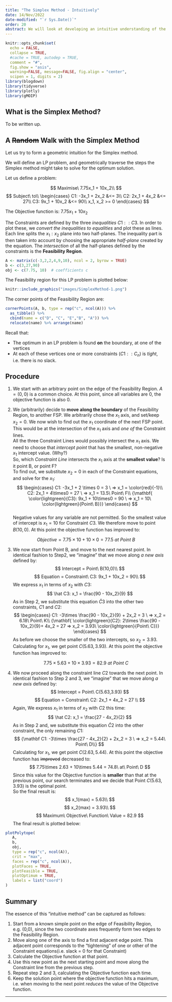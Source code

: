 ```yaml
---
title: "The Simplex Method - Intuitively"
date: 14/Nov/2022
date-modified: "`r Sys.Date()`"
order: 20
abstract: We will look at developing an intuitive understanding of the Simplex Method for Linear Programming.
---
```


```r
knitr::opts_chunk$set(
  echo = FALSE,
  collapse = TRUE,
  #cache = TRUE, autodep = TRUE, 
  comment = "#",
  fig.show = "asis", 
  warning=FALSE, message=FALSE, fig.align = "center",
  scipen = 1, digits = 2)
library(blogdown)
library(tidyverse)
library(plotly)
library(gMOIP)

```

## What is the Simplex Method?

To be written up.

## A ~~Random~~ Walk with the Simplex Method

Let us try to form a geometric intuition for the Simplex method.

We will define an LP problem, and geometrically traverse the steps the
Simplex method might take to solve for the optimum solution.

Let us define a problem:

$$
Maximise\ 7.75x_1 + 10x_2\\
$$ $$
Subject\ to\\
  \begin{cases}
    C1: -3x_1 + 2x_2 &<= 3\\
    C2: 2x_1 + 4x_2 &<= 27\\
    C3: 9x_1 + 10x_2 &<= 90\\
    x_1, x_2 >= 0
  \end{cases}
$$

The Objective function is: $7.75x_1 + 10x_2$

The Constraints are defined by the three *inequalities* $C1::C3$. In
order to plot these, we *convert the inequalities to equalities* and
plot these as lines. Each line splits the $x_1:x_2$ plane into two
half-planes. The inequality part is then taken into account by choosing
the appropriate *half-plane* created by the equation. The *intersection*
of all the half-planes defined by the constraints is the **Feasibility
Region**.

```r
A <- matrix(c(-3,2,2,4,9,10), ncol = 2, byrow = TRUE)
b <- c(3,27,90)
obj <- c(7.75, 10)  # coefficients c

```

The Feasibility region for this LP problem is plotted below:

```r
knitr::include_graphics("images/SimplexMethod-1.png")

```

The corner points of the Feasibility Region are:

```r
cornerPoints(A, b, type = rep("c", ncol(A))) %>% 
  as_tibble() %>% 
  cbind(name = c("D", "C", "E","B", "A")) %>% 
  relocate(name) %>% arrange(name)

```

Recall that:

-   The optimum in an LP problem is found **on** the boundary, at one of
    the vertices
-   At each of these vertices one or more constraints ($C1::C_n$) is
    *tight*, i.e. there is no slack.

## Procedure

1.  We start with an arbitrary point on the edge of the Feasibility
    Region. $A = (0,0)$ is a common choice. At this point, since all
    variables are $0$, the objective function is also $0$.

2.  We (arbitrarily) decide to **move along the boundary** of the
    Feasibility Region, to another FSP. We arbitrarily chose the $x_1$
    axis, and set/keep $x_2 = 0$. We now wish to find out the $x_1$
    coordinate of the next FSP point. This would be at the intersection
    of the $x_1$ axis and *one of* the Constraint lines.\
    All the three Constraint Lines would possibly intersect the $x_1$
    axis. We need to choose that *intercept point* that has the
    smallest, non-negative $x_1$ intercept value. (Why?)\
    So, which *Constraint Line* intersects the $x_1$ axis at the
    **smallest value**? Is it point B, or point F?\
    To find out, we substitute $x_2 = 0$ in each of the Constraint
    equations, and solve for the $x_1$:\
    $$
    \begin{cases}
    C1: -3x_1 + 2 \times 0 = 3 \ => x_1 = \color{red}{-1}\\
    C2: 2x_1 + 4\times0 = 27 \ => x_1 = 13.5\ Point\ F\\
       {\mathbf{ \color{lightgreen}{C3}: 9x_1 + 10\times0 = 90 \ => x_1 = 10\  \color{lightgreen}{Point\ B}}}
    \end{cases}
    $$\
    Negative values for any variable are not permitted. So the smallest
    value of intercept is $x_1 = 10$ for Constraint $C3$. We therefore
    move to point $B(10,0)$. At this point the objective function has
    improved to:

$$
Objective = 7.75\times 10 + 10\times0 = 77.5\ at\ Point\ B
$$

3.  We now start from Point B, and move to the next nearest point. In
    identical fashion to Step2, we "imagine" that we move along *a new
    axis* defined by:\
    $$
    Intercept = Point\ B(10,0)\\ 
    $$ $$
    Equation = Constraint\ C3: 9x_1 + 10x_2 = 90\\
    $$ We express $x_1$ in terms of $x_2$ with $C3$: $$
    \hat C3: x_1 = \frac{90 - 10x_2}{9}
    $$ As in Step 2, we substitute this equation $\hat C3$ into the
    other two constraints, $C1$ and $C2$: $$
    \begin{cases}
    C1: -3\times \frac{90 - 10x_2}{9} + 2x_2 = 3 \ => x_2 = 6.18\ Point\ K\\
     {\mathbf{ \color{lightgreen}{C2}: 2\times \frac{90 - 10x_2}{9}+ 4x_2 = 27 => x_2 = 3.93\ \color{lightgreen}{Point\ C}}}
    \end{cases}
    $$ As before we choose the smaller of the two intercepts, so
    $x_2 = 3.93$. Calculating for $x_1$, we get point $C(5.63, 3.93)$.
    At this point the objective function has improved to:

$$
7.75\times 5.63 + 10\times 3.93 = 82.9\ at\ Point\ C
$$

4.  We now proceed along the constraint line $C2$ towards the next
    point. In identical fashion to Step 2 and 3, we "imagine" that we
    move along *a new axis* defined by: $$
    Intercept = Point\ C(5.63,3.93)
    $$ $$
    Equation = Constraint\ C2: 2x_1 + 4x_2 = 27 \\
    $$ Again, We express $x_1$ in terms of $x_2$ with $C2$ this time: $$
    \hat C2: x_1 = \frac{27 - 4x_2}{2}
    $$ As in Step 2 and, we substitute this equation $\hat C2$ into the
    other constraint, the only remaining $C1$: $$
    {\mathbf C1: -3\times \frac{27 - 4x_2}{2} + 2x_2 = 3 \ => x_2 = 5.44\ Point\ D\\}
    $$ Calculating for $x_1$, we get point $C(2.63, 5.44)$. At this
    point the objective function has ~~improved~~ decreased to: $$
    7.75\times 2.63 + 10\times 5.44 = 74.8\ at\ Point\ D
    $$ Since this value for the Objective function is **smaller** than
    that at the previous point, our search terminates and we decide that
    Point $C(5.63,3.93)$ is the optimal point.\
    So the final result is: $$
       x_1(max) = 5.63\\ 
     $$ $$
       x_2(max) = 3.93\\ 
     $$ $$
       Maximum\ Objective\ Function\ Value = 82.9
     $$ The final result is plotted below:

```r
plotPolytope(
   A,
   b,
   obj,
   type = rep("c", ncol(A)),
   crit = "max",
   faces = rep("c", ncol(A)),
   plotFaces = TRUE,
   plotFeasible = TRUE,
   plotOptimum = TRUE,
   labels = list("coord")
)
```

## Summary

The essence of this "intuitive method" can be captured as follows:

1.  Start from a known simple point on the edge of Feasibility Region,
    e.g. (0,0), since the two coordinate axes frequently form two edges
    to the Feasibility Region.\
2.  Move along one of the axis to find a first adjacent edge point. This
    adjacent point corresponds to the "tightening" of one or other of
    the Constraint equations(i.e. slack = 0 for that Constraint)\
3.  Calculate the Objective function at that point.\
4.  Use this new point as the next starting point and move along the
    Constraint line from the previous step.\
5.  Repeat step 2 and 3, calculating the Objective function each time.\
6.  Keep the solution point where the objective function hits a maximum,
    i.e. when moving to the next point *reduces* the value of the
    Objective function.

------------------------------------------------------------------------
